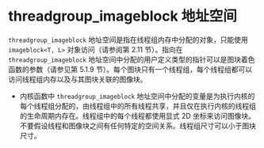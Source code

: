 # threadgroup_imageblock 地址空间

<OrigninalPDF title="4.5 threadgroup_imageblock Address Space" />

`threadgroup_imageblock` 地址空间是指在线程组内存中分配的对象，只能使用 `imageblock<T, L>` 对象访问（请参阅第 2.11 节）。指向在 `threadgroup_imageblock` 地址空间中分配的用户定义类型的指针可以是图块着色函数的参数（请参见第 5.1.9 节）。每个图块只有一个线程组，每个线程组都可以访问线程组内存以及与其图块关联的图像块。

- 内核函数中 `threadgroup_imageblock` 地址空间中分配的变量是为执行内核的每个线程组分配的，由线程组中的所有线程共享，并且仅在执行内核的线程组的生命周期内存在。线程组中的每个线程都使用显式 2D 坐标来访问图像块。不要假设线程和图像块之间有任何特定的空间关系。线程组尺寸可以小于图块尺寸。
